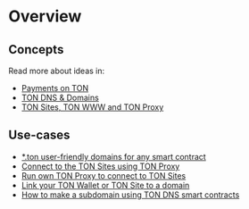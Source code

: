 
# Overview

## Concepts

Read more about ideas in:
* [Payments on TON](https://blog.ton.org/ton-payments)
* [TON DNS & Domains](/participate/web3/dns)
* [TON Sites, TON WWW and TON Proxy](https://blog.ton.org/ton-sites)

## Use-cases

- [*.ton user-friendly domains for any smart contract](/participate/web3/dns)
- [Connect to the TON Sites using TON Proxy](/participate/web3/setting-proxy)
- [Run own TON Proxy to connect to TON Sites](/participate/web3/sites-and-proxy)
- [Link your TON Wallet or TON Site to a domain](/participate/web3/site-management)
- [How to make a subdomain using TON DNS smart contracts](/participate/web3/site-management#how-to-set-up-subdomains)